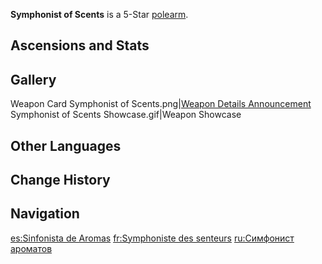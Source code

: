 {{Stub}}
{{Upcoming}}
{{Weapon Infobox
|id             = 
|image          = <!-- 
<gallery>
Weapon Symphonist of Scents.png|Base
Weapon Symphonist of Scents 2nd.png|2nd Ascension
</gallery>
-->
|type           = Polearm
|quality        = 5
|series         = 
|obtain         = Weapon Event Wishes
|releaseDate    = 
|base_atk       = 46
|2nd_stat_type  = CRIT DMG
|2nd_stat       = 14.4%
|passive        = Seasoned Symphony
|effect         = [[ATK]] is increased by (var1)%. When the equipping character is off-field, ATK is increased by an additional (var2)%. After initiating healing, the equipping character and the character(s) they have healed will obtain the "Sweet Echoes" effect, increasing their ATK by (var3)% for 3s. This effect can be triggered even if the equipping character is off-field.
|eff_rank1_var1 = 12
|eff_rank2_var1 = 
|eff_rank3_var1 = 
|eff_rank4_var1 = 
|eff_rank5_var1 = 
|eff_rank1_var2 = 12
|eff_rank2_var2 = 
|eff_rank3_var2 = 
|eff_rank4_var2 = 
|eff_rank5_var2 = 
|eff_rank1_var3 = 32
|eff_rank2_var3 = 
|eff_rank3_var3 = 
|eff_rank4_var3 = 
|eff_rank5_var3 = 
|eff_att1       = ATK
}}
{{Description|An elegantly built polearm, said to have been a conductor's baton wielded by a great musician to bridge tune and taste.}}
'''Symphonist of Scents''' is a 5-Star [[polearm]].

==Ascensions and Stats==
{{Weapon Ascensions and Stats}}
<!--
==Description==
==Lore==
-->
<!--
==Preview==
{{Preview
|file    = 
|caption = 
}}
-->
==Gallery==
<gallery>
<!--Weapon Symphonist of Scents 3D.png|Full Weapon - Base-->
<!--Weapon Symphonist of Scents 3D 2nd.png|Full Weapon - 2nd Ascension-->
<!--Weapon Symphonist of Scents Wish.png|Multi-Wish Artwork-->
Weapon Card Symphonist of Scents.png|[https://www.hoyolab.com/article/38559182 Weapon Details Announcement]
Symphonist of Scents Showcase.gif|Weapon Showcase
</gallery>
<!--
==Availability==
===Weapon Event Wishes===
{{Featured}}

===Chronicled Wishes===
{{Featured|chronicled=1}}
--><!--
==Trivia==
-->
==Other Languages==
{{Other Languages
|1_en       = Symphonist of Scents
|1_zhs      = 香韵奏者
|1_zhs_rm   = Xiāngyùn Zòuzhě
|1_zht      = 香韻奏者
|1_zht_rm   = Xiāngyùn Zòuzhě
|1_zh_tl    = Musician of {{w|Note (perfumery)|Notes}}
|1_ja       = 香りのシンフォニスト
|1_ja_rm    = Kaori no Shinfonisuto
|1_ja_tl    = Symphonist of Aromas
|1_ko       = 맛<->의 지휘자
|1_ko_tl    = Conductor of Flavors
|1_es       = Sinfonista de Aromas
|1_es_tl    = Symphonist of Aromas
|1_fr       = Symphoniste des senteurs
|1_fr_tl    = Symphonist of Scents
|1_ru       = Симфонист ароматов
|1_ru_tl    = Symphonist of Aromas
|1_th       = Symphonist of Scents
|1_vi       = Nhạc Sĩ Hương Thơm
|1_vi_tl    = Musician of Scents
|1_de       = Sinfoniker der Düfte
|1_de_tl    = Symphonist of Aromas
|1_id       = Symphonist of Scents
|1_pt       = Sinfonista de Aromas
|1_pt_tl    = Symphonist of Aromas
|1_tr       = Aromaların Ezgisi
|1_tr_tl    = Melody of Aromas
|1_it       = Sinfonista di fragranze
|1_it_tl    = Symphonist of Fragrances
<!-- Weapon passive name
|2_en       = 
|2_zhs      = 
|2_zhs_rm   = 
|2_zht      = 
|2_zht_rm   = 
|2_zh_tl    = 
|2_ja       = 
|2_ja_rm    = 
|2_ja_tl    = 
|2_ko       = 
|2_ko_tl    = 
|2_es       = 
|2_es_tl    = 
|2_fr       = 
|2_fr_tl    = 
|2_ru       = 
|2_ru_tl    = 
|2_th       = 
|2_vi       = 
|2_vi_tl    = 
|2_de       = 
|2_de_tl    = 
|2_id       = 
|2_pt       = 
|2_pt_tl    = 
|2_tr       = 
|2_tr_tl    = 
|2_it       = 
|2_it_tl    = 
-->
}}

==Change History==
{{Change History|5.6}}

==Navigation==
<!--{{Weapons by Series Navbox|Series name}}-->
{{Weapon Navbox|Polearms}}

[[es:Sinfonista de Aromas]]
[[fr:Symphoniste des senteurs]]
[[ru:Симфонист ароматов]]
